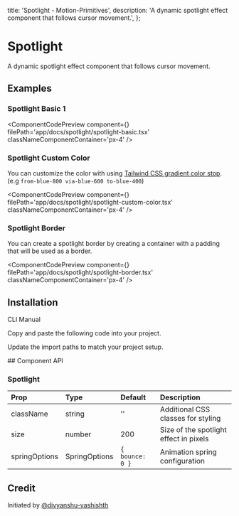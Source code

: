   title: 'Spotlight - Motion-Primitives',
  description:
    'A dynamic spotlight effect component that follows cursor movement.',
};


# Spotlight

A dynamic spotlight effect component that follows cursor movement.

## Examples

### Spotlight Basic 1

<ComponentCodePreview
  component={<SpotlightBasic />}
  filePath='app/docs/spotlight/spotlight-basic.tsx'
  classNameComponentContainer='px-4'
/>

### Spotlight Custom Color

You can customize the color with using [Tailwind CSS gradient color stop](https://tailwindcss.com/docs/gradient-color-stops). (e.g `from-blue-800 via-blue-600 to-blue-400`)

<ComponentCodePreview
  component={<SpotlightCustomColor />}
  filePath='app/docs/spotlight/spotlight-custom-color.tsx'
  classNameComponentContainer='px-4'
/>

### Spotlight Border

You can create a spotlight border by creating a container with a padding that will be used as a border.

<ComponentCodePreview
  component={<SpotlightBorder />}
  filePath='app/docs/spotlight/spotlight-border.tsx'
  classNameComponentContainer='px-4'
/>

## Installation

<Tabs defaultValue="cli">

<TabsList>
  <TabsTrigger value='cli'>CLI</TabsTrigger>
  <TabsTrigger value='manual'>Manual</TabsTrigger>
</TabsList>

<TabsContent value="cli">

<InstallationCli value='spotlight' />

</TabsContent>

<TabsContent value="manual">

<Steps>

<Step>Copy and paste the following code into your project.</Step>

<CodeBlock filePath='components/core/spotlight.tsx' />

<Step>Update the import paths to match your project setup.</Step>

</Steps>

</TabsContent>

</Tabs>
## Component API

### Spotlight

| Prop          | Type          | Default         | Description                            |
| :------------ | :------------ | :-------------- | :------------------------------------- |
| className     | string        | ''              | Additional CSS classes for styling     |
| size          | number        | 200             | Size of the spotlight effect in pixels |
| springOptions | SpringOptions | `{ bounce: 0 }` | Animation spring configuration         |

## Credit

Initiated by [@divyanshu-vashishth](https://github.com/divyanshu-vashishth)
